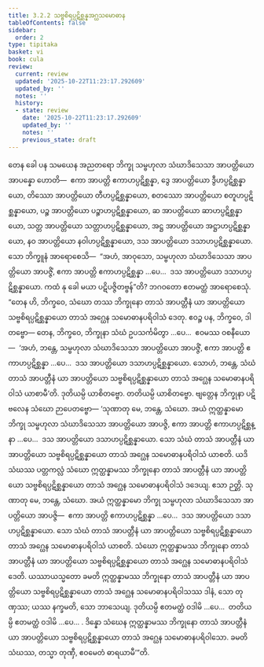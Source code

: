 ```yaml
---
title: 3.2.2 သဗ္ဗစိရပ္ပဋိစ္ဆန္နအဂ္ဃသမောဓာန
tableOfContents: false
sidebar:
  order: 2
type: tipitaka
basket: vi
book: cula
review:
  current: review
  updated: '2025-10-22T11:23:17.292609'
  updated_by: ''
  notes: ''
  history:
  - state: review
    date: '2025-10-22T11:23:17.292609'
    updated_by: ''
    notes: ''
    previous_state: draft
---
```



<ReviewStatus review={frontmatter.review} showDetails={true} />

<HypothesisAnnotation frontmatter={frontmatter} />

<DynamicBreadcrumb />

<Division number="136" book="cula" e="ch" v="4" p="135">

<Paragraph number="621" book="cula">
တေန ခေါ ပန သမယေန အညတရော ဘိက္ခု သမ္ဗဟုလာ သံဃာဒိသေသာ အာပတ္တိယော အာပန္နော ဟောတိ—  ဧကာ အာပတ္တိ ဧကာဟပ္ပဋိစ္ဆန္နာ, ဒွေ အာပတ္တိယော ဒွီဟပ္ပဋိစ္ဆန္နာယော, တိဿော အာပတ္တိယော တီဟပ္ပဋိစ္ဆန္နာယော, စတဿော အာပတ္တိယော စတူဟပ္ပဋိစ္ဆန္နာယော, ပဉ္စ အာပတ္တိယော ပဉ္စာဟပ္ပဋိစ္ဆန္နာယော, ဆ အာပတ္တိယော ဆာဟပ္ပဋိစ္ဆန္နာယော, သတ္တ အာပတ္တိယော သတ္တာဟပ္ပဋိစ္ဆန္နာယော, အဋ္ဌ အာပတ္တိယော အဋ္ဌာဟပ္ပဋိစ္ဆန္နာယော, နဝ အာပတ္တိယော နဝါဟပ္ပဋိစ္ဆန္နာယော, ဒသ အာပတ္တိယော ဒသာဟပ္ပဋိစ္ဆန္နာယော. သော ဘိက္ခူနံ အာရောစေသိ—  “အဟံ, အာဝုသော, သမ္ဗဟုလာ သံဃာဒိသေသာ အာပတ္တိယော အာပဇ္ဇိံ, ဧကာ အာပတ္တိ ဧကာဟပ္ပဋိစ္ဆန္နာ …ပေ…  ဒသ အာပတ္တိယော ဒသာဟပ္ပဋိစ္ဆန္နာယော. ကထံ နု ခေါ မယာ ပဋိပဇ္ဇိတဗ္ဗန်”တိ? ဘဂဝတော ဧတမတ္ထံ အာရောစေသုံ. “တေန ဟိ, ဘိက္ခဝေ, သံဃော တဿ ဘိက္ခုနော တာသံ အာပတ္တီနံ ယာ အာပတ္တိယော သဗ္ဗစိရပ္ပဋိစ္ဆန္နာယော တာသံ အဂ္ဃေန သမောဓာနပရိဝါသံ ဒေတု. ဧဝဉ္စ ပန, ဘိက္ခဝေ, ဒါတဗ္ဗော—
</Paragraph>

<Paragraph number="622" book="cula">
တေန, ဘိက္ခဝေ, ဘိက္ခုနာ သံဃံ ဥပသင်္ကမိတွာ …ပေ…  ဧဝမဿ ဝစနီယော—  ‘အဟံ, ဘန္တေ, သမ္ဗဟုလာ သံဃာဒိသေသာ အာပတ္တိယော အာပဇ္ဇိံ, ဧကာ အာပတ္တိ ဧကာဟပ္ပဋိစ္ဆန္နာ …ပေ…  ဒသ အာပတ္တိယော ဒသာဟပ္ပဋိစ္ဆန္နာယော. သောဟံ, ဘန္တေ, သံဃံ တာသံ အာပတ္တီနံ ယာ အာပတ္တိယော သဗ္ဗစိရပ္ပဋိစ္ဆန္နာယော တာသံ အဂ္ဃေန သမောဓာနပရိဝါသံ ယာစာမီ’တိ. ဒုတိယမ္ပိ ယာစိတဗ္ဗော. တတိယမ္ပိ ယာစိတဗ္ဗော. ဗျတ္တေန ဘိက္ခုနာ ပဋိဗလေန သံဃော ဉာပေတဗ္ဗော—
</Paragraph>

</Division>
<Division number="137" book="cula" e="ch" v="4" p="136">

<Paragraph number="623" book="cula">
‘သုဏာတု မေ, ဘန္တေ, သံဃော. အယံ ဣတ္ထန္နာမော ဘိက္ခု သမ္ဗဟုလာ သံဃာဒိသေသာ အာပတ္တိယော အာပဇ္ဇိ, ဧကာ အာပတ္တိ ဧကာဟပ္ပဋိစ္ဆန္နာ …ပေ…  ဒသ အာပတ္တိယော ဒသာဟပ္ပဋိစ္ဆန္နာယော. သော သံဃံ တာသံ အာပတ္တီနံ ယာ အာပတ္တိယော သဗ္ဗစိရပ္ပဋိစ္ဆန္နာယော တာသံ အဂ္ဃေန သမောဓာနပရိဝါသံ ယာစတိ. ယဒိ သံဃဿ ပတ္တကလ္လံ သံဃော ဣတ္ထန္နာမဿ ဘိက္ခုနော တာသံ အာပတ္တီနံ ယာ အာပတ္တိယော သဗ္ဗစိရပ္ပဋိစ္ဆန္နာယော တာသံ အဂ္ဃေန သမောဓာနပရိဝါသံ ဒဒေယျ. ဧသာ ဉတ္တိ.
</Paragraph>

<Paragraph number="624" book="cula">
သုဏာတု မေ, ဘန္တေ, သံဃော. အယံ ဣတ္ထန္နာမော ဘိက္ခု သမ္ဗဟုလာ သံဃာဒိသေသာ အာပတ္တိယော အာပဇ္ဇိ—  ဧကာ အာပတ္တိ ဧကာဟပ္ပဋိစ္ဆန္နာ …ပေ…  ဒသ အာပတ္တိယော ဒသာဟပ္ပဋိစ္ဆန္နာယော. သော သံဃံ တာသံ အာပတ္တီနံ ယာ အာပတ္တိယော သဗ္ဗစိရပ္ပဋိစ္ဆန္နာယော တာသံ အဂ္ဃေန သမောဓာနပရိဝါသံ ယာစတိ. သံဃော ဣတ္ထန္နာမဿ ဘိက္ခုနော တာသံ အာပတ္တီနံ ယာ အာပတ္တိယော သဗ္ဗစိရပ္ပဋိစ္ဆန္နာယော တာသံ အဂ္ဃေန သမောဓာနပရိဝါသံ ဒေတိ. ယဿာယသ္မတော ခမတိ ဣတ္ထန္နာမဿ ဘိက္ခုနော တာသံ အာပတ္တီနံ ယာ အာပတ္တိယော သဗ္ဗစိရပ္ပဋိစ္ဆန္နာယော တာသံ အဂ္ဃေန သမောဓာနပရိဝါသဿ ဒါနံ, သော တုဏှဿ; ယဿ နက္ခမတိ, သော ဘာသေယျ.
</Paragraph>

<Paragraph number="625" book="cula">
ဒုတိယမ္ပိ ဧတမတ္ထံ ဝဒါမိ …ပေ…  တတိယမ္ပိ ဧတမတ္ထံ ဝဒါမိ …ပေ… .
</Paragraph>

<Paragraph number="626" book="cula">
ဒိန္နော သံဃေန ဣတ္ထန္နာမဿ ဘိက္ခုနော တာသံ အာပတ္တီနံ ယာ အာပတ္တိယော သဗ္ဗစိရပ္ပဋိစ္ဆန္နာယော တာသံ အဂ္ဃေန သမောဓာနပရိဝါသော. ခမတိ သံဃဿ, တသ္မာ တုဏှီ, ဧဝမေတံ ဓာရယာမီ’”တိ.
</Paragraph>
</Division>